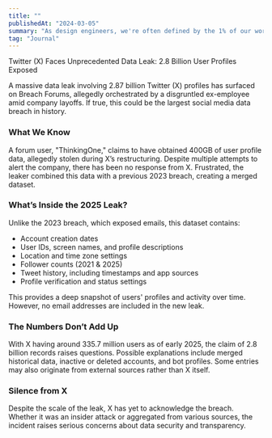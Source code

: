 ```yaml
---
title: ""
publishedAt: "2024-03-05"
summary: "As design engineers, we're often defined by the 1% of our work that makes it into the final product."
tag: "Journal"
---
```


Twitter (X) Faces Unprecedented Data Leak: 2.8 Billion User Profiles Exposed  

A massive data leak involving 2.87 billion Twitter (X) profiles has surfaced on Breach Forums, allegedly orchestrated by a disgruntled ex-employee amid company layoffs. If true, this could be the largest social media data breach in history.  

### What We Know  
A forum user, "ThinkingOne," claims to have obtained 400GB of user profile data, allegedly stolen during X’s restructuring. Despite multiple attempts to alert the company, there has been no response from X. Frustrated, the leaker combined this data with a previous 2023 breach, creating a merged dataset.  

### What’s Inside the 2025 Leak?  
Unlike the 2023 breach, which exposed emails, this dataset contains:  
- Account creation dates  
- User IDs, screen names, and profile descriptions  
- Location and time zone settings  
- Follower counts (2021 & 2025)  
- Tweet history, including timestamps and app sources  
- Profile verification and status settings  

This provides a deep snapshot of users' profiles and activity over time. However, no email addresses are included in the new leak.  

### The Numbers Don’t Add Up  
With X having around 335.7 million users as of early 2025, the claim of 2.8 billion records raises questions. Possible explanations include merged historical data, inactive or deleted accounts, and bot profiles. Some entries may also originate from external sources rather than X itself.  

### Silence from X  
Despite the scale of the leak, X has yet to acknowledge the breach. Whether it was an insider attack or aggregated from various sources, the incident raises serious concerns about data security and transparency.